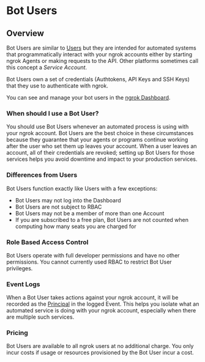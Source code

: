 # Bot Users

## Overview

Bot Users are similar to [Users](/iam/users/) but they are intended for
automated systems that programmatically interact with your ngrok accounts
either by starting ngrok Agents or making requests to the API. Other platforms
sometimes call this concept a _Service Account_.

Bot Users own a set of credentials (Authtokens, API Keys and SSH Keys) that
they use to authenticate with ngrok.

You can see and manage your bot users in the [ngrok
Dashboard](https://dashboard.ngrok.com/users/bots).

### When should I use a Bot User?

You should use Bot Users whenever an automated process is using with your ngrok
account. Bot Users are the best choice in these circumstances because they
guarantee that your agents or programs continue working after the user who set
them up leaves your account. When a user leaves an account, all of their
credentials are revoked; setting up Bot Users for those services helps you
avoid downtime and impact to your production services.

### Differences from Users

Bot Users function exactly like Users with a few exceptions:

- Bot Users may not log into the Dashboard
- Bot Users are not subject to RBAC
- Bot Users may not be a member of more than one Account
- If you are subscribed to a free plan, Bot Users are not counted
  when computing how many seats you are charged for

### Role Based Access Control

Bot Users operate with full developer permissions and have no other
permissions. You cannot currently used RBAC to restrict Bot User privileges.

### Event Logs

When a Bot User takes actions against your ngrok account, it will be recorded
as the [Principal](/obs/events/#principal-object) in the logged Event. This helps you
isolate what an automated service is doing with your ngrok account, especially
when there are multiple such services.

### Pricing

Bot Users are available to all ngrok users at no additional charge. You only
incur costs if usage or resources provisioned by the Bot User incur a cost.

